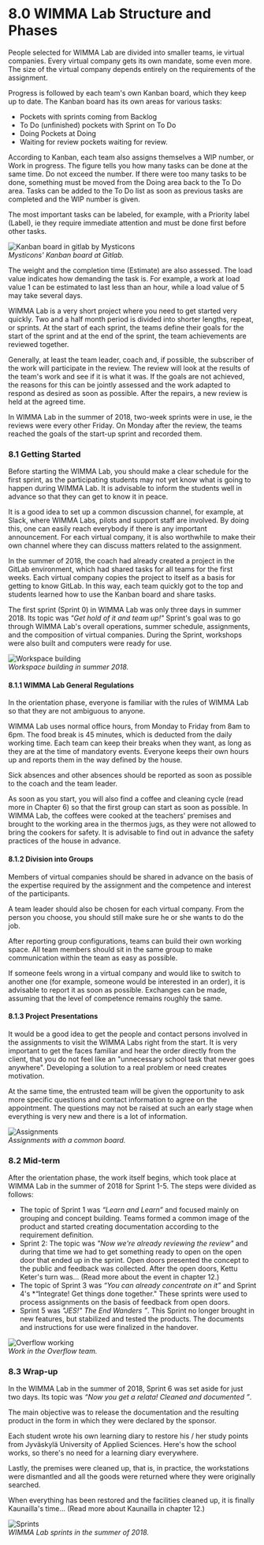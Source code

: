 # 8.0 WIMMA Lab Structure and Phases

People selected for WIMMA Lab are divided into smaller teams, ie virtual companies. Every virtual company gets its own mandate, some even more. The size of the virtual company depends entirely on the requirements of the assignment.

Progress is followed by each team's own Kanban board, which they keep up to date. The Kanban board has its own areas for various tasks:

* Pockets with sprints coming from Backlog
* To Do (unfinished) pockets with Sprint on To Do
* Doing Pockets at Doing
* Waiting for review pockets waiting for review.

According to Kanban, each team also assigns themselves a WIP number, or Work in progress. The figure tells you how many tasks can be done at the same time. Do not exceed the number. If there were too many tasks to be done, something must be moved from the Doing area back to the To Do area. Tasks can be added to the To Do list as soon as previous tasks are completed and the WIP number is given.

The most important tasks can be labeled, for example, with a Priority label (Label), ie they require immediate attention and must be done first before other tasks.

![Kanban board in gitlab by Mysticons](/assets/guide_images/image017.jpg)  
*Mysticons' Kanban board at Gitlab.*

The weight and the completion time (Estimate) are also assessed. The load value indicates how demanding the task is. For example, a work at load value 1 can be estimated to last less than an hour, while a load value of 5 may take several days.

WIMMA Lab is a very short project where you need to get started very quickly. Two and a half month period is divided into shorter lengths, repeat, or sprints. At the start of each sprint, the teams define their goals for the start of the sprint and at the end of the sprint, the team achievements are reviewed together.

Generally, at least the team leader, coach and, if possible, the subscriber of the work will participate in the review. The review will look at the results of the team's work and see if it is what it was. If the goals are not achieved, the reasons for this can be jointly assessed and the work adapted to respond as desired as soon as possible. After the repairs, a new review is held at the agreed time.

In WIMMA Lab in the summer of 2018, two-week sprints were in use, ie the reviews were every other Friday. On Monday after the review, the teams reached the goals of the start-up sprint and recorded them.

### 8.1 Getting Started

Before starting the WIMMA Lab, you should make a clear schedule for the first sprint, as the participating students may not yet know what is going to happen during WIMMA Lab. It is advisable to inform the students well in advance so that they can get to know it in peace.

It is a good idea to set up a common discussion channel, for example, at Slack, where WIMMA Labs, pilots and support staff are involved. By doing this, one can easily reach everybody if there is any important announcement. For each virtual company, it is also worthwhile to make their own channel where they can discuss matters related to the assignment.

In the summer of 2018, the coach had already created a project in the GitLab environment, which had shared tasks for all teams for the first weeks. Each virtual company copies the project to itself as a basis for getting to know GitLab. In this way, each team quickly got to the top and students learned how to use the Kanban board and share tasks.

The first sprint (Sprint 0) in WIMMA Lab was only three days in summer 2018. Its topic was *"Get hold of it and team up!"* Sprint's goal was to go through WIMMA Lab's overall operations, summer schedule, assignments, and the composition of virtual companies. During the Sprint, workshops were also built and computers were ready for use.

![Workspace building](/assets/guide_images/image018.jpg)  
*Workspace building in summer 2018.*

#### 8.1.1 WIMMA Lab General Regulations

In the orientation phase, everyone is familiar with the rules of WIMMA Lab so that they are not ambiguous to anyone.

WIMMA Lab uses normal office hours, from Monday to Friday from 8am to 6pm. The food break is 45 minutes, which is deducted from the daily working time. Each team can keep their breaks when they want, as long as they are at the time of mandatory events. Everyone keeps their own hours up and reports them in the way defined by the house.

Sick absences and other absences should be reported as soon as possible to the coach and the team leader.

As soon as you start, you will also find a coffee and cleaning cycle (read more in Chapter 6) so that the first group can start as soon as possible. In WIMMA Lab, the coffees were cooked at the teachers' premises and brought to the working area in the thermos jugs, as they were not allowed to bring the cookers for safety. It is advisable to find out in advance the safety practices of the house in advance.

#### 8.1.2 Division into Groups

Members of virtual companies should be shared in advance on the basis of the expertise required by the assignment and the competence and interest of the participants.

A team leader should also be chosen for each virtual company. From the person you choose, you should still make sure he or she wants to do the job.

After reporting group configurations, teams can build their own working space. All team members should sit in the same group to make communication within the team as easy as possible.

If someone feels wrong in a virtual company and would like to switch to another one (for example, someone would be interested in an order), it is advisable to report it as soon as possible. Exchanges can be made, assuming that the level of competence remains roughly the same.

#### 8.1.3 Project Presentations

It would be a good idea to get the people and contact persons involved in the assignments to visit the WIMMA Labs right from the start. It is very important to get the faces familiar and hear the order directly from the client, that you do not feel like an "unnecessary school task that never goes anywhere". Developing a solution to a real problem or need creates motivation.

At the same time, the entrusted team will be given the opportunity to ask more specific questions and contact information to agree on the appointment. The questions may not be raised at such an early stage when everything is very new and there is a lot of information.

![Assignments](/assets/guide_images/image019.jpg)  
*Assignments with a common board.*

### 8.2 Mid-term

After the orientation phase, the work itself begins, which took place at WIMMA Lab in the summer of 2018 for Sprint 1-5. The steps were divided as follows:

* The topic of Sprint 1 was *“Learn and Learn”* and focused mainly on grouping and concept building. Teams formed a common image of the product and started creating documentation according to the requirement definition.
* Sprint 2: The topic was *"Now we're already reviewing the review"* and during that time we had to get something ready to open on the open door that ended up in the sprint. Open doors presented the concept to the public and feedback was collected. After the open doors, Kettu Keter's turn was… (Read more about the event in chapter 12.)
* The topic of Sprint 3 was *“You can already concentrate on it”* and Sprint 4's *“Integrate! Get things done together." These sprints were used to process assignments on the basis of feedback from open doors.
* Sprint 5 was *"JES!" The End Wanders ”*. This Sprint no longer brought in new features, but stabilized and tested the products. The documents and instructions for use were finalized in the handover.

![Overflow working](/assets/guide_images/image020.jpg)  
*Work in the Overflow team.*

### 8.3 Wrap-up

In the WIMMA Lab in the summer of 2018, Sprint 6 was set aside for just two days. Its topic was *“Now you get a relata! Cleaned and documented ”*.

The main objective was to release the documentation and the resulting product in the form in which they were declared by the sponsor.

Each student wrote his own learning diary to restore his / her study points from Jyväskylä University of Applied Sciences. Here's how the school works, so there's no need for a learning diary everywhere.

Lastly, the premises were cleaned up, that is, in practice, the workstations were dismantled and all the goods were returned where they were originally searched.

When everything has been restored and the facilities cleaned up, it is finally Kaunailla's time… (Read more about Kaunailla in chapter 12.)

![Sprints](/assets/guide_images/image021.png)  
*WIMMA Lab sprints in the summer of 2018.*


